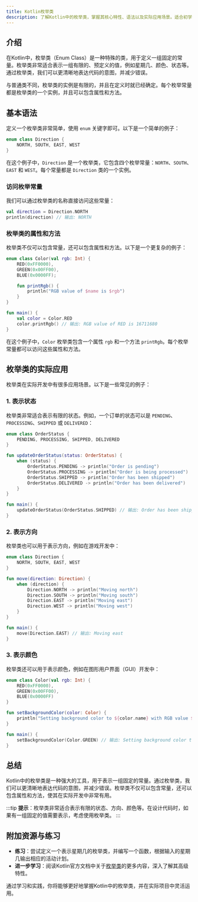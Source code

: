 ```yaml
---
title: Kotlin枚举类
description: 了解Kotlin中的枚举类，掌握其核心特性、语法以及实际应用场景。适合初学者学习Kotlin枚举类的基础知识。
---
```


## 介绍

在Kotlin中，枚举类（Enum Class）是一种特殊的类，用于定义一组固定的常量。枚举类非常适合表示一组有限的、预定义的值，例如星期几、颜色、状态等。通过枚举类，我们可以更清晰地表达代码的意图，并减少错误。

与普通类不同，枚举类的实例是有限的，并且在定义时就已经确定。每个枚举常量都是枚举类的一个实例，并且可以包含属性和方法。

## 基本语法

定义一个枚举类非常简单，使用 `enum` 关键字即可。以下是一个简单的例子：

```kotlin
enum class Direction {
    NORTH, SOUTH, EAST, WEST
}
```

在这个例子中，`Direction` 是一个枚举类，它包含四个枚举常量：`NORTH`、`SOUTH`、`EAST` 和 `WEST`。每个常量都是 `Direction` 类的一个实例。

### 访问枚举常量

我们可以通过枚举类的名称直接访问这些常量：

```kotlin
val direction = Direction.NORTH
println(direction) // 输出: NORTH
```

### 枚举类的属性和方法

枚举类不仅可以包含常量，还可以包含属性和方法。以下是一个更复杂的例子：

```kotlin
enum class Color(val rgb: Int) {
    RED(0xFF0000),
    GREEN(0x00FF00),
    BLUE(0x0000FF);

    fun printRgb() {
        println("RGB value of $name is $rgb")
    }
}

fun main() {
    val color = Color.RED
    color.printRgb() // 输出: RGB value of RED is 16711680
}
```

在这个例子中，`Color` 枚举类包含一个属性 `rgb` 和一个方法 `printRgb`。每个枚举常量都可以访问这些属性和方法。

## 枚举类的实际应用

枚举类在实际开发中有很多应用场景。以下是一些常见的例子：

### 1. 表示状态

枚举类非常适合表示有限的状态。例如，一个订单的状态可以是 `PENDING`、`PROCESSING`、`SHIPPED` 或 `DELIVERED`：

```kotlin
enum class OrderStatus {
    PENDING, PROCESSING, SHIPPED, DELIVERED
}

fun updateOrderStatus(status: OrderStatus) {
    when (status) {
        OrderStatus.PENDING -> println("Order is pending")
        OrderStatus.PROCESSING -> println("Order is being processed")
        OrderStatus.SHIPPED -> println("Order has been shipped")
        OrderStatus.DELIVERED -> println("Order has been delivered")
    }
}

fun main() {
    updateOrderStatus(OrderStatus.SHIPPED) // 输出: Order has been shipped
}
```

### 2. 表示方向

枚举类也可以用于表示方向，例如在游戏开发中：

```kotlin
enum class Direction {
    NORTH, SOUTH, EAST, WEST
}

fun move(direction: Direction) {
    when (direction) {
        Direction.NORTH -> println("Moving north")
        Direction.SOUTH -> println("Moving south")
        Direction.EAST -> println("Moving east")
        Direction.WEST -> println("Moving west")
    }
}

fun main() {
    move(Direction.EAST) // 输出: Moving east
}
```

### 3. 表示颜色

枚举类还可以用于表示颜色，例如在图形用户界面（GUI）开发中：

```kotlin
enum class Color(val rgb: Int) {
    RED(0xFF0000),
    GREEN(0x00FF00),
    BLUE(0x0000FF)
}

fun setBackgroundColor(color: Color) {
    println("Setting background color to ${color.name} with RGB value ${color.rgb}")
}

fun main() {
    setBackgroundColor(Color.GREEN) // 输出: Setting background color to GREEN with RGB value 65280
}
```

## 总结

Kotlin中的枚举类是一种强大的工具，用于表示一组固定的常量。通过枚举类，我们可以更清晰地表达代码的意图，并减少错误。枚举类不仅可以包含常量，还可以包含属性和方法，使其在实际开发中非常有用。

:::tip
**提示**：枚举类非常适合表示有限的状态、方向、颜色等。在设计代码时，如果有一组固定的值需要表示，考虑使用枚举类。
:::

## 附加资源与练习

- **练习**：尝试定义一个表示星期几的枚举类，并编写一个函数，根据输入的星期几输出相应的活动计划。
- **进一步学习**：阅读Kotlin官方文档中关于[枚举类](https://kotlinlang.org/docs/enum-classes.html)的更多内容，深入了解其高级特性。

通过学习和实践，你将能够更好地掌握Kotlin中的枚举类，并在实际项目中灵活运用。